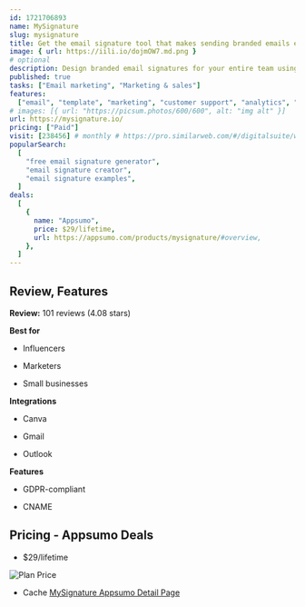 ```yaml
---
id: 1721706893
name: MySignature
slug: mysignature
title: Get the email signature tool that makes sending branded emails easy
image: { url: https://iili.io/dojmOW7.md.png }
# optional
description: Design branded email signatures for your entire team using templates and customization optionsEasily track email opens and link clicks so you can optimize your email marketing strategy
published: true
tasks: ["Email marketing", "Marketing & sales"]
features:
  ["email", "template", "marketing", "customer support", "analytics", "design"]
# images: [{ url: "https://picsum.photos/600/600", alt: "img alt" }]
url: https://mysignature.io/
pricing: ["Paid"]
visit: [238456] # monthly # https://pro.similarweb.com/#/digitalsuite/websiteanalysis/home
popularSearch:
  [
    "free email signature generator",
    "email signature creator",
    "email signature examples",
  ]
deals:
  [
    {
      name: "Appsumo",
      price: $29/lifetime,
      url: https://appsumo.com/products/mysignature/#overview,
    },
  ]
---
```


## Review, Features

**Review:** 101 reviews (4.08 stars)

**Best for**

- Influencers

- Marketers

- Small businesses

**Integrations**

- Canva

- Gmail

- Outlook

**Features**

- GDPR-compliant

- CNAME

## Pricing - Appsumo Deals

- $29/lifetime

<Img src="https://iili.io/do8xLmJ.png" alt="Plan Price" />

- Cache [MySignature Appsumo Detail Page](https://iili.io/do8z2mG.png)
